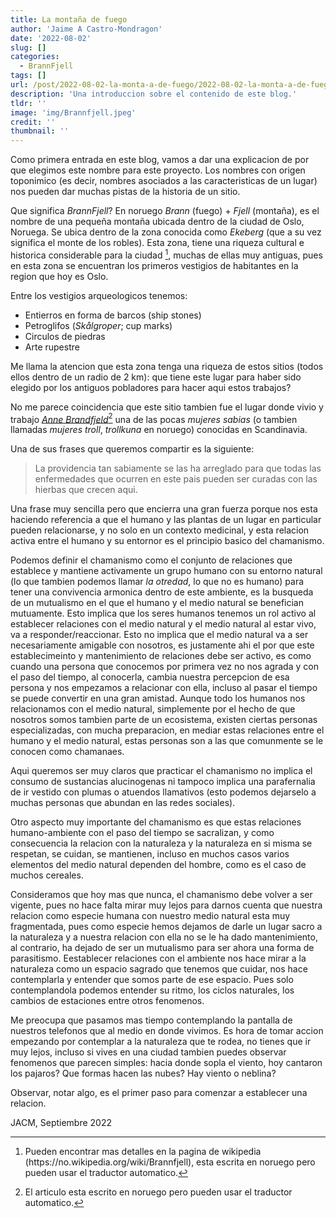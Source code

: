 ```yaml
---
title: La montaña de fuego
author: 'Jaime A Castro-Mondragon'
date: '2022-08-02'
slug: []
categories:
  - BrannFjell
tags: []
url: /post/2022-08-02-la-monta-a-de-fuego/2022-08-02-la-monta-a-de-fuego
description: 'Una introduccion sobre el contenido de este blog.'
tldr: ''
image: 'img/Brannfjell.jpeg'
credit: ''
thumbnail: ''
---
```


Como primera entrada en este blog, vamos a dar una explicacion de por que elegimos
este nombre para este proyecto. Los nombres con origen toponimico (es decir,
nombres asociados a las caracteristicas de un lugar) nos pueden dar muchas pistas
de la historia de un sitio.

Que significa *BrannFjell*? En noruego *Brann* (fuego) + *Fjell* (montaña), es el
nombre de una pequeña montaña ubicada dentro de la ciudad de Oslo, Noruega. Se 
ubica dentro de la zona conocida como *Ekeberg* (que a su vez significa el monte
de los robles). Esta zona, tiene una riqueza cultural e historica considerable
para la ciudad ^[Pueden encontrar mas detalles en la pagina de wikipedia (https://no.wikipedia.org/wiki/Brannfjell), esta escrita en noruego pero pueden usar el traductor automatico.], muchas de ellas muy antiguas,
pues en esta zona se encuentran los primeros vestigios de habitantes en la region 
que hoy es Oslo.

Entre los vestigios arqueologicos tenemos:

- Entierros en forma de barcos (ship stones)
- Petroglifos (*Skålgroper*; cup marks)
- Circulos de piedras
- Arte rupestre

Me llama la atencion que esta zona tenga una riqueza de estos sitios (todos ellos
dentro de un radio de 2 km): que tiene este lugar para haber sido elegido por los
antiguos pobladores para hacer aqui estos trabajos?

No me parece coincidencia que este sitio tambien fue el lugar donde vivio y trabajo
[*Anne Brandfjeld*](https://no.wikipedia.org/wiki/Anne_Brandfjeld)^[El articulo esta escrito en noruego pero pueden usar el traductor automatico.] una de las pocas 
*mujeres sabias* (o tambien llamadas *mujeres troll*, *trollkuna* en noruego) conocidas
en Scandinavia. 

Una de sus frases que queremos compartir es la siguiente:

> La providencia tan sabiamente se las ha arreglado para que todas las enfermedades que ocurren en este pais pueden ser curadas con las hierbas que crecen aqui.

Una frase muy sencilla pero que encierra una gran fuerza porque nos esta haciendo
referencia a que el humano y las plantas de un lugar en particular pueden relacionarse,
y no solo en un contexto medicinal, y esta relacion activa entre el humano y su entornor
es el principio basico del chamanismo.

Podemos definir el chamanismo como el conjunto de relaciones que establece y mantiene
activamente un grupo humano con su entorno natural (lo que tambien podemos llamar
*la otredad*, lo que no es humano) para tener una convivencia armonica dentro de
este ambiente, es la busqueda de un mutualismo en el que el humano y el medio natural
se benefician mutuamente. Esto implica que los seres humanos tenemos un rol activo al establecer
relaciones con el medio natural y el medio natural al estar vivo, va a responder/reaccionar.
Esto no implica que el medio natural va a ser necesariamente amigable con nosotros,
es justamente ahi el por que este establecimeinto y mantenimiento de relaciones
debe ser activo, es como cuando una persona que conocemos por primera vez no nos
agrada y con el paso del tiempo, al conocerla, cambia nuestra percepcion de esa persona
y nos empezamos a relacionar con ella, incluso al pasar el tiempo se puede convertir
en una gran amistad. Aunque todo los humanos nos relacionamos con el medio natural,
simplemente por el hecho de que nosotros somos tambien parte de un ecosistema, existen
ciertas personas especializadas, con mucha preparacion, en mediar estas relaciones
entre el humano y el medio natural, estas personas son a las que comunmente se le
conocen como chamanaes.

Aqui queremos ser muy claros que practicar el chamanismo no implica el consumo de
sustancias alucinogenas ni tampoco implica una parafernalia de ir vestido con plumas
o atuendos llamativos (esto podemos dejarselo a muchas personas que abundan en las
redes sociales).

Otro aspecto muy importante del chamanismo es que estas relaciones humano-ambiente
con el paso del tiempo se sacralizan, y como consecuencia la relacion con la naturaleza
y la naturaleza en si misma se respetan, se cuidan, se mantienen, incluso en muchos
casos varios elementos del medio natural dependen del hombre, como es el caso de 
muchos cereales.

Consideramos que hoy mas que nunca, el chamanismo debe volver a ser vigente, pues
no hace falta mirar muy lejos para darnos cuenta que nuestra relacion como especie
humana con nuestro medio natural esta muy fragmentada, pues como especie hemos
dejamos de darle un lugar sacro a la naturaleza y a nuestra relacion con ella no 
se le ha dado mantenimiento, al contrario, ha dejado de ser un mutualismo para ser
ahora una forma de parasitismo. Eestablecer relaciones con el ambiente nos hace 
mirar a la naturaleza como un espacio sagrado que tenemos que cuidar, nos hace 
contemplarla y entender que somos parte de ese espacio. Pues solo contemplandola
podemos entender su ritmo, los ciclos naturales, los cambios de estaciones entre 
otros fenomenos.

Me preocupa que pasamos mas tiempo contemplando la pantalla de nuestros telefonos
que al medio en donde vivimos. Es hora de tomar accion empezando por contemplar a
la naturaleza que te rodea, no tienes que ir muy lejos, incluso si vives en una ciudad
tambien puedes observar fenomenos que parecen simples: hacia donde sopla el viento,
hoy cantaron los pajaros? Que formas hacen las nubes? Hay viento o neblina?

Observar, notar algo, es el primer paso para comenzar a establecer una relacion.

JACM, Septiembre 2022